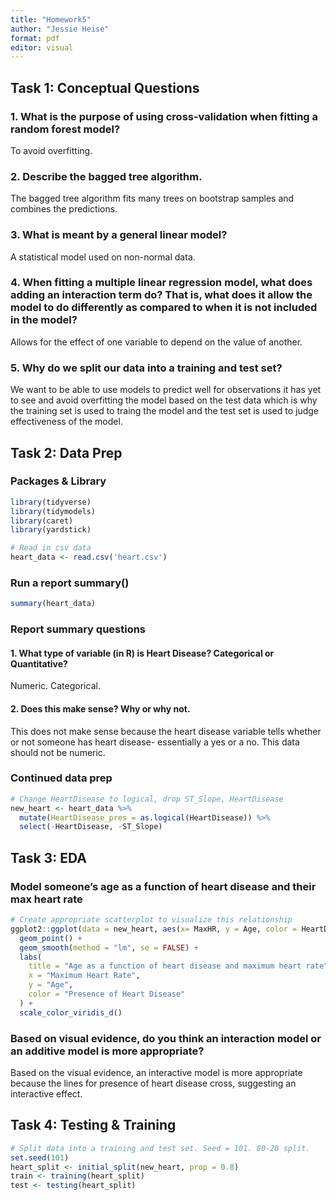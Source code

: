 ```yaml
---
title: "Homework5"
author: "Jessie Heise"
format: pdf
editor: visual
---
```


## Task 1: Conceptual Questions

### 1. What is the purpose of using cross-validation when fitting a random forest model?

To avoid overfitting.

### 2. Describe the bagged tree algorithm.

The bagged tree algorithm fits many trees on bootstrap samples and combines the predictions.

### 3. What is meant by a general linear model?

A statistical model used on non-normal data.

### 4. When fitting a multiple linear regression model, what does adding an interaction term do? That is, what does it allow the model to do differently as compared to when it is not included in the model?

Allows for the effect of one variable to depend on the value of another.

### 5. Why do we split our data into a training and test set?

We want to be able to use models to predict well for observations it has yet to see and avoid overfitting the model based on the test data which is why the training set is used to traing the model and the test set is used to judge effectiveness of the model.

## Task 2: Data Prep

### Packages & Library

```r
library(tidyverse)
library(tidymodels)
library(caret)
library(yardstick)

# Read in csv data
heart_data <- read.csv('heart.csv')
```

### Run a report summary()

```r
summary(heart_data)
```

### Report summary questions

#### 1. What type of variable (in R) is Heart Disease? Categorical or Quantitative?

Numeric. Categorical.

#### 2. Does this make sense? Why or why not.

This does not make sense because the heart disease variable tells whether or not someone has heart disease- essentially a yes or a no. This data should not be numeric.

### Continued data prep

```r
# Change HeartDisease to logical, drop ST_Slope, HeartDisease
new_heart <- heart_data %>%
  mutate(HeartDisease_pres = as.logical(HeartDisease)) %>%
  select(-HeartDisease, -ST_Slope)
```

## Task 3: EDA

### Model someone's age as a function of heart disease and their max heart rate

```r
# Create appropriate scatterplot to visualize this relationship
ggplot2::ggplot(data = new_heart, aes(x= MaxHR, y = Age, color = HeartDisease_pres)) +
  geom_point() +
  geom_smooth(method = "lm", se = FALSE) +
  labs(
    title = "Age as a function of heart disease and maximum heart rate",
    x = "Maximum Heart Rate",
    y = "Age",
    color = "Presence of Heart Disease"
  ) +
  scale_color_viridis_d()
```

### Based on visual evidence, do you think an interaction model or an additive model is more appropriate?

Based on the visual evidence, an interactive model is more appropriate because the lines for presence of heart disease cross, suggesting an interactive effect.

## Task 4: Testing & Training

```r
# Split data into a training and test set. Seed = 101. 80-20 split.
set.seed(101)
heart_split <- initial_split(new_heart, prop = 0.8)
train <- training(heart_split)
test <- testing(heart_split)
```
